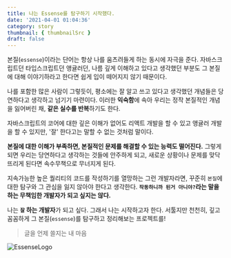 ```yaml
---
title: 나는 Essense를 탐구하기 시작했다.
date: '2021-04-01 01:04:36'
category: story
thumbnail: { thumbnailSrc }
draft: false
---
```


본질(`essense`)이라는 단어는 항상 나를 움츠려들게 하는 동시에 자극을 준다.
자바스크립트던 타입스크립트던 앵귤러던, 나름 깊게 이해하고 있다고 생각했던 부분도
그 본질에 대해 이야기하라고 한다면 쉽게 입이 떼어지지 않기 때문이다.

나를 포함한 많은 사람이 그렇듯이, 평소에는 잘 알고 쓰고 있다고 생각했던 개념들은
당연하다고 생각하고 넘기기 마련이다. 이러한 **익숙함**에 속아 우리는 정작 본질적인 개념을 잃어버린 채, **같은 실수를 반복**하기도 한다.

자바스크립트의 코어에 대한 깊은 이해가 없어도 리액트 개발을 할 수 있고 앵귤러 개발을 할 수 있지만,
'잘' 한다고는 말할 수 없는 것처럼 말이다.

**본질에 대한 이해가 부족하면, 본질적인 문제를 해결할 수 있는 능력도 떨어진다.** 그렇게 되면
우리는 당연하다고 생각하는 것들에 안주하게 되고, 새로운 상황이나 문제를 맞닥뜨리게 된다면 속수무책으로 무너지게 된다.

지속가능한 높은 퀄리티의 코드를 작성하기를 열망하는
그런 개발자라면, 꾸준히 `본질`에 대한 탐구와 그 관심을 잃지 않아야 한다고 생각한다.
**`작동하니까 된거 아니야?`라는 말을 하는 무책임한 개발자가 되고 싶지는 않다.**

나는 **`잘` 하는 개발자**가 되고 싶다.
그래서 나는 시작하고자 한다. 서툴지만 천천히, 깊고 꼼꼼하게
그 본질(`essense`)를 탐구하고 정리해보는 프로젝트를!

> 글을 언제 쓸지는 내 마음

![EssenseLogo](/assets/articles/essense-batch.svg)
